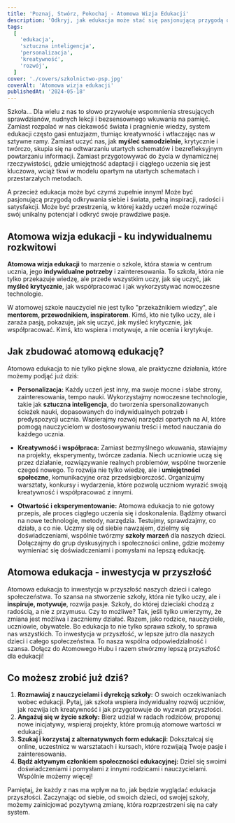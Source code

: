 ```yaml
---
title: 'Poznaj, Stwórz, Pokochaj - Atomowa Wizja Edukacji'
description: 'Odkryj, jak edukacja może stać się pasjonującą przygodą odkrywania siebie i świata, wspierając indywidualny rozwój, kreatywność i miłość do nauki.'
tags:
  [
    'edukacja',
    'sztuczna inteligencja',
    'personalizacja',
    'kreatywność',
    'rozwój',
  ]
cover: './covers/szkolnictwo-psp.jpg'
coverAlt: 'Atomowa wizja edukacji'
publishedAt: '2024-05-18'
---
```


Szkoła... Dla wielu z nas to słowo przywołuje wspomnienia stresujących sprawdzianów, nudnych lekcji i bezsensownego wkuwania na pamięć. Zamiast rozpalać w nas ciekawość świata i pragnienie wiedzy, system edukacji często gasi entuzjazm, tłumiąc kreatywność i wtłaczając nas w sztywne ramy. Zamiast uczyć nas, jak **myśleć samodzielnie**, krytycznie i twórczo, skupia się na odtwarzaniu utartych schematów i bezrefleksyjnym powtarzaniu informacji. Zamiast przygotowywać do życia w dynamicznej rzeczywistości, gdzie umiejętność adaptacji i ciągłego uczenia się jest kluczowa, wciąż tkwi w modelu opartym na utartych schematach i przestarzałych metodach.

A przecież edukacja może być czymś zupełnie innym! Może być pasjonującą przygodą odkrywania siebie i świata, pełną inspiracji, radości i satysfakcji. Może być przestrzenią, w której każdy uczeń może rozwinąć swój unikalny potencjał i odkryć swoje prawdziwe pasje.

## Atomowa wizja edukacji - ku indywidualnemu rozkwitowi

**Atomowa wizja edukacji** to marzenie o szkole, która stawia w centrum ucznia, jego **indywidualne potrzeby** i zainteresowania. To szkoła, która nie tylko przekazuje wiedzę, ale przede wszystkim uczy, jak się uczyć, jak **myśleć krytycznie**, jak współpracować i jak wykorzystywać nowoczesne technologie.

W atomowej szkole nauczyciel nie jest tylko "przekaźnikiem wiedzy", ale **mentorem, przewodnikiem, inspiratorem**. Kimś, kto nie tylko uczy, ale i zaraża pasją, pokazuje, jak się uczyć, jak myśleć krytycznie, jak współpracować. Kimś, kto wspiera i motywuje, a nie ocenia i krytykuje.

## Jak zbudować atomową edukację?

Atomowa edukacja to nie tylko piękne słowa, ale praktyczne działania, które możemy podjąć już dziś:

- **Personalizacja:**
  Każdy uczeń jest inny, ma swoje mocne i słabe strony, zainteresowania, tempo nauki. Wykorzystajmy nowoczesne technologie, takie jak **sztuczna inteligencja**, do tworzenia spersonalizowanych ścieżek nauki, dopasowanych do indywidualnych potrzeb i predyspozycji ucznia. Wspierajmy rozwój narzędzi opartych na AI, które pomogą nauczycielom w dostosowywaniu treści i metod nauczania do każdego ucznia.

- **Kreatywność i współpraca:**
  Zamiast bezmyślnego wkuwania, stawiajmy na projekty, eksperymenty, twórcze zadania. Niech uczniowie uczą się przez działanie, rozwiązywanie realnych problemów, wspólne tworzenie czegoś nowego. To rozwija nie tylko wiedzę, ale i **umiejętności społeczne**, komunikacyjne oraz przedsiębiorczość. Organizujmy warsztaty, konkursy i wydarzenia, które pozwolą uczniom wyrazić swoją kreatywność i współpracować z innymi.

- **Otwartość i eksperymentowanie:**
  Atomowa edukacja to nie gotowy przepis, ale proces ciągłego uczenia się i doskonalenia. Bądźmy otwarci na nowe technologie, metody, narzędzia. Testujmy, sprawdzajmy, co działa, a co nie. Uczmy się od siebie nawzajem, dzielmy się doświadczeniami, wspólnie twórzmy **szkoły marzeń** dla naszych dzieci. Dołączajmy do grup dyskusyjnych i społeczności online, gdzie możemy wymieniać się doświadczeniami i pomysłami na lepszą edukację.

## Atomowa edukacja - inwestycja w przyszłość

Atomowa edukacja to inwestycja w przyszłość naszych dzieci i całego społeczeństwa. To szansa na stworzenie szkoły, która nie tylko uczy, ale i **inspiruje, motywuje**, rozwija pasje. Szkoły, do której dzieciaki chodzą z radością, a nie z przymusu. Czy to możliwe? Tak, jeśli tylko uwierzymy, że zmiana jest możliwa i zaczniemy działać. Razem, jako rodzice, nauczyciele, uczniowie, obywatele. Bo edukacja to nie tylko sprawa szkoły, to sprawa nas wszystkich. To inwestycja w przyszłość, w lepsze jutro dla naszych dzieci i całego społeczeństwa. To nasza wspólna odpowiedzialność i szansa. Dołącz do Atomowego Hubu i razem stwórzmy lepszą przyszłość dla edukacji!

## Co możesz zrobić już dziś?

1. **Rozmawiaj z nauczycielami i dyrekcją szkoły:**
   O swoich oczekiwaniach wobec edukacji. Pytaj, jak szkoła wspiera indywidualny rozwój uczniów, jak rozwija ich kreatywność i jak przygotowuje do wyzwań przyszłości.
2. **Angażuj się w życie szkoły:**
   Bierz udział w radach rodziców, proponuj nowe inicjatywy, wspieraj projekty, które promują atomowe wartości w edukacji.
3. **Szukaj i korzystaj z alternatywnych form edukacji:**
   Dokształcaj się online, uczestnicz w warsztatach i kursach, które rozwijają Twoje pasje i zainteresowania.
4. **Bądź aktywnym członkiem społeczności edukacyjnej:**
   Dziel się swoimi doświadczeniami i pomysłami z innymi rodzicami i nauczycielami. Wspólnie możemy więcej!

Pamiętaj, że każdy z nas ma wpływ na to, jak będzie wyglądać edukacja przyszłości. Zaczynając od siebie, od swoich dzieci, od swojej szkoły, możemy zainicjować pozytywną zmianę, która rozprzestrzeni się na cały system.
